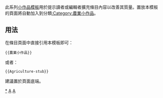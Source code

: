 <includeonly></includeonly><noinclude>{{Documentation subpage}}</noinclude>
<!-- 在本行下編輯模板說明 -->
此系列[[:Category:小作品模板|小作品模板]]用於提示讀者或編輯者擴充條目內容以改善其質量。置放本模板的頁面將自動加入到分類[[:Category:農業小作品]]。
== 用法 ==
在條目頁面中直接引用本模板即可：
<pre>{{農業小作品}}
</pre>
或者：
<pre>{{Agriculture-stub}}
</pre>
建議置於頁面底端。
<includeonly>
<!-- 本行下加入模板的分類 -->
[[Category:农业小作品|*]]
[[Category:經濟小作品模板|A]]
[[Category:生物學小作品模板|A]]
</includeonly>